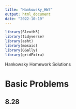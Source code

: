 ```yaml
---
title: "Hankowsky_HW7"
output: html_document
date: "2022-10-19"
---
```


```r
library(Sleuth3)
library(tidyverse)
library(asht)
library(mosaic)
library(GGally)
library(gridExtra)
```

Hankowsky Homework Solutions 


# Basic Problems 
## 8.28